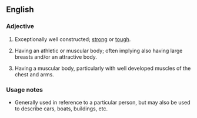 ==English==

===Adjective===
{{en-adj|pos=[[built]] [[like]] a [[brick]] [[shithouse]]|-}}

# {{US|Canada|simile|colloquial|mildly|vulgar}} {{context|of an object}} Exceptionally well constructed; [[strong]] or [[tough]].
# {{US|Canada|simile|idiom|colloquial|somewhat|vulgar}} {{context|of a woman}} Having an athletic or muscular body; often implying also having large breasts and/or an attractive body.
# {{US|Canada|simile|idiom|colloquial|mildly|vulgar}} {{context|of a man}} Having a muscular body, particularly with well developed muscles of the chest and arms.

===Usage notes===
* Generally used in reference to a particular person, but may also be used to describe cars, boats, buildings, etc.